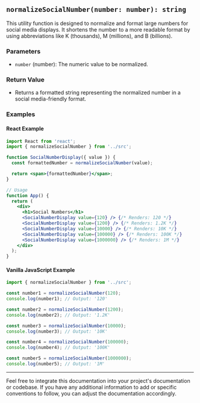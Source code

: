 ## `normalizeSocialNumber(number: number): string`

This utility function is designed to normalize and format large numbers for social media displays. It shortens the number to a more readable format by using abbreviations like K (thousands), M (millions), and B (billions).

### Parameters

- `number` (number): The numeric value to be normalized.

### Return Value

- Returns a formatted string representing the normalized number in a social media-friendly format.

### Examples

#### React Example

```jsx
import React from 'react';
import { normalizeSocialNumber } from '../src';

function SocialNumberDisplay({ value }) {
  const formattedNumber = normalizeSocialNumber(value);

  return <span>{formattedNumber}</span>;
}

// Usage
function App() {
  return (
    <div>
      <h1>Social Numbers</h1>
      <SocialNumberDisplay value={120} /> {/* Renders: 120 */}
      <SocialNumberDisplay value={1200} /> {/* Renders: 1.2K */}
      <SocialNumberDisplay value={10000} /> {/* Renders: 10K */}
      <SocialNumberDisplay value={100000} /> {/* Renders: 100K */}
      <SocialNumberDisplay value={1000000} /> {/* Renders: 1M */}
    </div>
  );
}
```

#### Vanilla JavaScript Example

```javascript
import { normalizeSocialNumber } from '../src';

const number1 = normalizeSocialNumber(120);
console.log(number1); // Output: '120'

const number2 = normalizeSocialNumber(1200);
console.log(number2); // Output: '1.2K'

const number3 = normalizeSocialNumber(10000);
console.log(number3); // Output: '10K'

const number4 = normalizeSocialNumber(100000);
console.log(number4); // Output: '100K'

const number5 = normalizeSocialNumber(1000000);
console.log(number5); // Output: '1M'
```

---

Feel free to integrate this documentation into your project's documentation or codebase. If you have any additional information to add or specific conventions to follow, you can adjust the documentation accordingly.